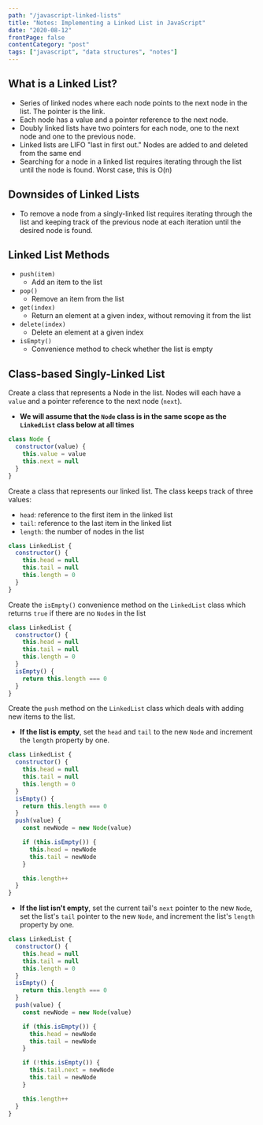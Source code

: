 ```yaml
---
path: "/javascript-linked-lists"
title: "Notes: Implementing a Linked List in JavaScript"
date: "2020-08-12"
frontPage: false
contentCategory: "post"
tags: ["javascript", "data structures", "notes"]
---
```


## What is a Linked List?

- Series of linked nodes where each node points to the next node in the list. The pointer is the link.
- Each node has a value and a pointer reference to the next node.
- Doubly linked lists have two pointers for each node, one to the next node and one to the previous node.
- Linked lists are LIFO "last in first out." Nodes are added to and deleted from the same end
- Searching for a node in a linked list requires iterating through the list until the node is found. Worst case, this is O(n)

## Downsides of Linked Lists

- To remove a node from a singly-linked list requires iterating through the list and keeping track of the previous node at each iteration until the desired node is found.

## Linked List Methods

- `push(item)`
  - Add an item to the list
- `pop()`
  - Remove an item from the list
- `get(index)`
  - Return an element at a given index, without removing it from the list
- `delete(index)`
  - Delete an element at a given index
- `isEmpty()`
  - Convenience method to check whether the list is empty

## Class-based Singly-Linked List

Create a class that represents a Node in the list. Nodes will each have a `value` and a pointer reference to the next node (`next`).

- **We will assume that the `Node` class is in the same scope as the `LinkedList` class below at all times**

```js
class Node {
  constructor(value) {
    this.value = value
    this.next = null
  }
}
```

Create a class that represents our linked list. The class keeps track of three values:

- `head`: reference to the first item in the linked list
- `tail`: reference to the last item in the linked list
- `length`: the number of nodes in the list

```js
class LinkedList {
  constructor() {
    this.head = null
    this.tail = null
    this.length = 0
  }
}
```

Create the `isEmpty()` convenience method on the `LinkedList` class which returns `true` if there are no `Node`s in the list

```js {7-9}
class LinkedList {
  constructor() {
    this.head = null
    this.tail = null
    this.length = 0
  }
  isEmpty() {
    return this.length === 0
  }
}
```

Create the `push` method on the `LinkedList` class which deals with adding new items to the list.

- **If the list is empty**, set the `head` and `tail` to the new `Node` and increment the `length` property by one.

```js {10-19}
class LinkedList {
  constructor() {
    this.head = null
    this.tail = null
    this.length = 0
  }
  isEmpty() {
    return this.length === 0
  }
  push(value) {
    const newNode = new Node(value)

    if (this.isEmpty()) {
      this.head = newNode
      this.tail = newNode
    }

    this.length++
  }
}
```

- **If the list isn't empty**, set the current tail's `next` pointer to the new `Node`, set the list's `tail` pointer to the new `Node`, and increment the list's `length` property by one.

```js {18-21}
class LinkedList {
  constructor() {
    this.head = null
    this.tail = null
    this.length = 0
  }
  isEmpty() {
    return this.length === 0
  }
  push(value) {
    const newNode = new Node(value)

    if (this.isEmpty()) {
      this.head = newNode
      this.tail = newNode
    }

    if (!this.isEmpty()) {
      this.tail.next = newNode
      this.tail = newNode
    }

    this.length++
  }
}
```
